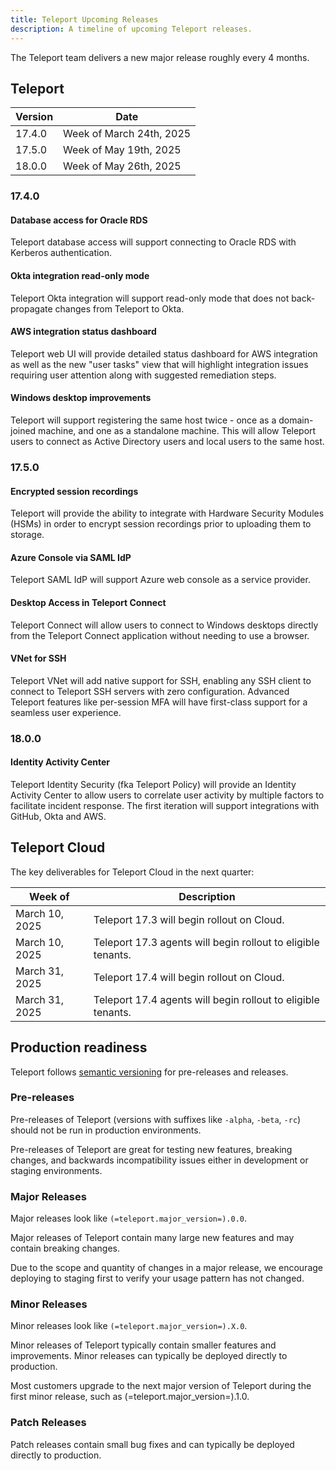 ```yaml
---
title: Teleport Upcoming Releases
description: A timeline of upcoming Teleport releases.
---
```


The Teleport team delivers a new major release roughly every 4 months.

## Teleport

| Version | Date                        |
|---------|-----------------------------|
| 17.4.0  | Week of March 24th, 2025    |
| 17.5.0  | Week of May 19th, 2025      |
| 18.0.0  | Week of May 26th, 2025      |

### 17.4.0

#### Database access for Oracle RDS

Teleport database access will support connecting to Oracle RDS with Kerberos
authentication.

#### Okta integration read-only mode

Teleport Okta integration will support read-only mode that does not back-propagate
changes from Teleport to Okta.

#### AWS integration status dashboard

Teleport web UI will provide detailed status dashboard for AWS integration as
well as the new "user tasks" view that will highlight integration issues requiring
user attention along with suggested remediation steps.

#### Windows desktop improvements

Teleport will support registering the same host twice - once as a domain-joined
machine, and one as a standalone machine. This will allow Teleport users to connect
as Active Directory users and local users to the same host.

### 17.5.0

#### Encrypted session recordings

Teleport will provide the ability to integrate with Hardware Security Modules
(HSMs) in order to encrypt session recordings prior to uploading them to storage.

#### Azure Console via SAML IdP

Teleport SAML IdP will support Azure web console as a service provider.

#### Desktop Access in Teleport Connect

Teleport Connect will allow users to connect to Windows desktops directly from
the Teleport Connect application without needing to use a browser.

#### VNet for SSH

Teleport VNet will add native support for SSH, enabling any SSH client to connect
to Teleport SSH servers with zero configuration. Advanced Teleport features like
per-session MFA will have first-class support for a seamless user experience.

### 18.0.0

#### Identity Activity Center

Teleport Identity Security (fka Teleport Policy) will provide an Identity Activity
Center to allow users to correlate user activity by multiple factors to facilitate
incident response. The first iteration will support integrations with GitHub, Okta
and AWS.

## Teleport Cloud

The key deliverables for Teleport Cloud in the next quarter:

| Week of               | Description                                                    |
|-----------------------|----------------------------------------------------------------|
| March 10, 2025       | Teleport 17.3 will begin rollout on Cloud.                      |
| March 10, 2025       | Teleport 17.3 agents will begin rollout to eligible tenants.    |
| March 31, 2025       | Teleport 17.4 will begin rollout on Cloud.                      |
| March 31, 2025       | Teleport 17.4 agents will begin rollout to eligible tenants.    |

## Production readiness

Teleport follows [semantic versioning](https://semver.org) for pre-releases and
releases.

### Pre-releases

Pre-releases of Teleport (versions with suffixes like `-alpha`, `-beta`, `-rc`)
should not be run in production environments.

Pre-releases of Teleport are great for testing new features, breaking changes,
and backwards incompatibility issues either in development or staging
environments.

### Major Releases

Major releases look like `(=teleport.major_version=).0.0`.

Major releases of Teleport contain many large new features and may contain
breaking changes.

Due to the scope and quantity of changes in a major release, we encourage
deploying to staging first to verify your usage pattern has not changed.

### Minor Releases

Minor releases look like `(=teleport.major_version=).X.0`.

Minor releases of Teleport typically contain smaller features and improvements.
Minor releases can typically be deployed directly to production.

Most customers upgrade to the next major version of Teleport during the first
minor release, such as (=teleport.major_version=).1.0.

### Patch Releases

Patch releases contain small bug fixes and can typically be deployed directly
to production.
